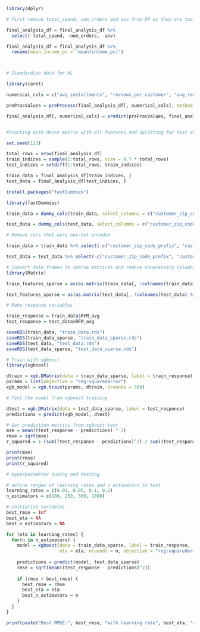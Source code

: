 ```r
library(dplyr)

# First remove total_spend, num_orders and aov from DF as they are too similar to outcome variable (RFM score)

final_analysis_df = final_analysis_df %>%
  select(-total_spend, -num_orders, -aov)

final_analysis_df = final_analysis_df %>%
  rename(mean_income_pc = 'mean(income_pc)')




```

```r
# Standardize data for ML

library(caret)

numerical_cols = c("avg_installments", "reviews_per_customer", "avg_review_score_per_customer", "mean_income_pc" )

preProcValues = preProcess(final_analysis_df[, numerical_cols], method = c("center", "scale"))

final_analysis_df[, numerical_cols] = predict(preProcValues, final_analysis_df[, numerical_cols])
```

```r

```


```r
#Starting with dense matrix with all features and splitting for test and train

set.seed(123)

total_rows = nrow(final_analysis_df)
train_indices = sample(1:total_rows, size = 0.7 * total_rows)
test_indices = setdiff(1:total_rows, train_indices)

train_data = final_analysis_df[train_indices, ]
test_data = final_analysis_df[test_indices, ]

```

```r
install.packages("fastDummies")
```

```r
library(fastDummies)

train_data = dummy_cols(train_data, select_columns = c("customer_zip_code_prefix", "customer_city", "customer_state", "most_common_weekday", "most_common_month", "urban_rural"))

test_data = dummy_cols(test_data, select_columns = c("customer_zip_code_prefix", "customer_city", "customer_state", "most_common_weekday", "most_common_month", "urban_rural"))

```

```r
# Remove cols that were one-hot encoded

train_data = train_data %>% select(-c("customer_zip_code_prefix", "customer_city", "customer_state", "most_common_weekday", "most_common_month", "urban_rural"))

test_data = test_data %>% select(-c("customer_zip_code_prefix", "customer_city", "customer_state", "most_common_weekday", "most_common_month", "urban_rural"))

```

```r
# Convert data frames to sparse matrices and remove unnecessary columns
library(Matrix)

train_features_sparse = as(as.matrix(train_data[, !colnames(train_data) %in% c("customer_unique_id")]), "sparseMatrix" )

test_features_sparse = as(as.matrix(test_data[, !colnames(test_data) %in% c("customer_unique_id")]), "sparseMatrix" )

# Make response variables

train_response = train_data$RFM_avg
test_response = test_data$RFM_avg

```

```r
saveRDS(train_data, "train_data.rds")
saveRDS(train_data_sparse, "train_data_sparse.rds")
saveRDS(test_data, "test_data.rds")
saveRDS(test_data_sparse, "test_data_sparse.rds")
```


```r
# Train with xgboost
library(xgboost)

dtrain = xgb.DMatrix(data = train_data_sparse, label = train_response)
params = list(objective = "reg:squarederror")
xgb_model = xgb.train(params, dtrain, nrounds = 500)
```

```r
# Test the model from xgboost training

dtest = xgb.DMatrix(data = test_data_sparse, label = test_response)
predictions = predict(xgb_model, dtest)

```

```r
# Get prediction metrics from xgboost test
mse = mean((test_response - predictions) ^ 2)
rmse = sqrt(mse)
r_squared = 1-(sum((test_response - predictions)^2) / sum((test_response-mean(test_response)) ^2))

print(mse)
print(rmse)
print(r_squared)

```

```r
# Hyperparameter tuning and testing

# define ranges of learning rates and n estimators to test
learning_rates = c(0.01, 0.05, 0.1, 0.2)
n_estimators = c(100, 250, 500, 1000)

# initialize variables
best_rmse = Inf
best_eta = NA
best_n_estimators = NA

for (eta in learning_rates) {
  for(n in n_estimators) {
    model = xgboost(data = train_data_sparse, label = train_response,
                    eta = eta, nrounds = n, objective = "reg:squarederror")
    
    predictions = predict(model, test_data_sparse)
    rmse = sqrt(mean((test_response - predictions)^2))
    
    if (rmse < best_rmse) {
      best_rmse = rmse
      best_eta = eta
      best_n_estimators = n
    }
  }
}

print(paste("Best RMSE:", best_rmse, "with learning rate", best_eta, "and n_estimators:", best_n_estimators))

```

